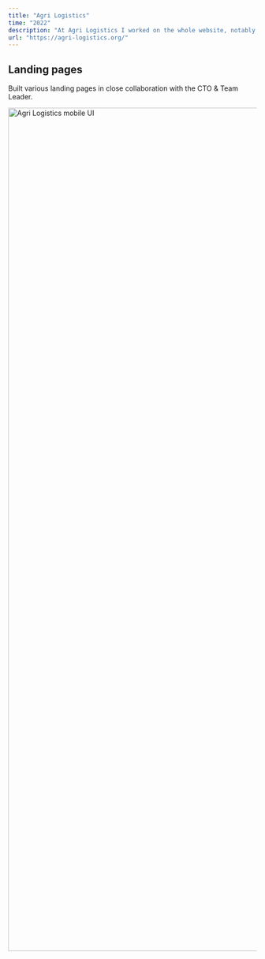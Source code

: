 ```yaml
---
title: "Agri Logistics"
time: "2022"
description: "At Agri Logistics I worked on the whole website, notably creating animated landing pages, leading the design system & building interactive user interfaces (UI)."
url: "https://agri-logistics.org/"
---
```


## Landing pages

Built various landing pages in close collaboration with the CTO & Team Leader.

<div className="flex flex-col gap-6 not-prose">
  <Image
    src="/projects/agri-logistics/ui-mobile.png"
    width="2784"
    height="1711"
    alt="Agri Logistics mobile UI"
    rounded
  />
</div>
